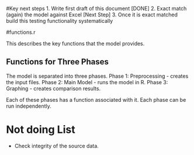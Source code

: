 #Key next steps
1. Write first draft of this document [DONE]
2. Exact match (again) the model against Excel [Next Step]
3. Once it is exact matched build this testing functionality systematically



#functions.r

This describes the key functions that the model provides. 

## Functions for Three Phases
The model is separated into three phases. 
Phase 1: Preprocessing - creates the input files.
Phase 2: Main Model - runs the model in R.
Phase 3: Graphing - creates comparison results.

Each of these phases has a function associated with it. Each phase can be run independently.

# Not doing List
- Check integrity of the source data.